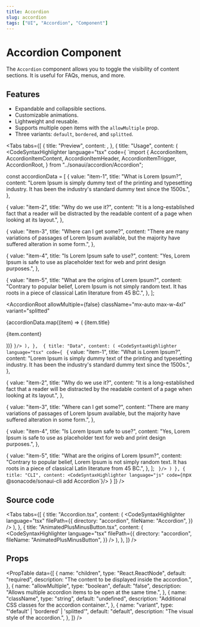 ```yaml
---
title: Accordion
slug: accordion
tags: ["UI", "Accordion", "Component"]
---
```


# Accordion Component

The `Accordion` component allows you to toggle the visibility of content sections. It is useful for FAQs, menus, and more.

## Features

- Expandable and collapsible sections.
- Customizable animations.
- Lightweight and reusable.
- Supports multiple open items with the `allowMultiple` prop.
- Three variants: `default`, `bordered`, and `splitted`.

<Divider />

<Tabs
  tabs={[
    {
      title: "Preview",
      content: <ComponentPreview componentPath="Accordion_ex.tsx" />,
    },
    {
      title: "Usage",
      content: (
<CodeSyntaxHighlighter
  language="tsx"
  code={
`import {
  AccordionItem,
  AccordionItemContent,
  AccordionItemHeader,
  AccordionItemTrigger,
  AccordionRoot,
} from "../sonaui/accordion/Accordion";

const accordionData = [
{
value: "item-1",
title: "What is Lorem Ipsum?",
content:
"Lorem Ipsum is simply dummy text of the printing and typesetting industry. It has been the industry's standard dummy text since the 1500s.",
},

{
value: "item-2",
title: "Why do we use it?",
content:
"It is a long-established fact that a reader will be distracted by the readable content of a page when looking at its layout.",
},

{
value: "item-3",
title: "Where can I get some?",
content:
"There are many variations of passages of Lorem Ipsum available, but the majority have suffered alteration in some form.",
},

{
value: "item-4",
title: "Is Lorem Ipsum safe to use?",
content:
"Yes, Lorem Ipsum is safe to use as placeholder text for web and print design purposes.",
},

{
value: "item-5",
title: "What are the origins of Lorem Ipsum?",
content:
"Contrary to popular belief, Lorem Ipsum is not simply random text. It has roots in a piece of classical Latin literature from 45 BC.",
},
];

<AccordionRoot
  allowMultiple={false}
  className="mx-auto max-w-4xl"
  variant="splitted"
>
  {accordionData.map((item) => (
    <AccordionItem key={item.value}>
      <AccordionItemTrigger value={item.value}>
        <AccordionItemHeader value={item.value}>
          <span className="flex-1">{item.title}</span>
        </AccordionItemHeader>
      </AccordionItemTrigger>
      <AccordionItemContent value={item.value}>
        <p className="">{item.content}</p>
      </AccordionItemContent>
    </AccordionItem>
  ))}
</AccordionRoot>
`}/> ), }, 
{
  title: "Data",
  content: (
    <CodeSyntaxHighlighter language="tsx" code={
      `
  {
    value: "item-1",
    title: "What is Lorem Ipsum?",
    content:
      "Lorem Ipsum is simply dummy text of the printing and typesetting industry. It has been the industry's standard dummy text since the 1500s.",
  },

{
value: "item-2",
title: "Why do we use it?",
content:
"It is a long-established fact that a reader will be distracted by the readable content of a page when looking at its layout.",
},

{
value: "item-3",
title: "Where can I get some?",
content:
"There are many variations of passages of Lorem Ipsum available, but the majority have suffered alteration in some form.",
},

{
value: "item-4",
title: "Is Lorem Ipsum safe to use?",
content:
"Yes, Lorem Ipsum is safe to use as placeholder text for web and print design purposes.",
},

{
value: "item-5",
title: "What are the origins of Lorem Ipsum?",
content:
"Contrary to popular belief, Lorem Ipsum is not simply random text. It has roots in a piece of classical Latin literature from 45 BC.",
},
];
`
}/>
)
},
{
  title: "CLI",
  content: <CodeSyntaxHighlighter language="js" code={`npx @sonacode/sonaui-cli add Accordion`}/>
}
]} />

## Source code

<Tabs
  tabs={[
    {
      title: "Accordion.tsx",
      content: (
        <CodeSyntaxHighlighter
          language="tsx"
          filePath={{
            directory: "accordion",
            fileName: "Accordion",
          }}
        />
      ),
    },
    {
      title: "AnimatedPlusMinusButton.tsx",
      content: (
        <CodeSyntaxHighlighter
          language="tsx"
          filePath={{
            directory: "accordion",
            fileName: "AnimatedPlusMinusButton",
          }}
        />
      ),
    },
  ]}
/>

## Props

<PropTable
  data={[
    {
      name: "children",
      type: "React.ReactNode",
      default: "required",
      description: "The content to be displayed inside the accordion.",
    },
    {
      name: "allowMultiple",
      type: "boolean",
      default: "false",
      description:
        "Allows multiple accordion items to be open at the same time.",
    },
    {
      name: "className",
      type: "string",
      default: "undefined",
      description: "Additional CSS classes for the accordion container.",
    },
    {
      name: "variant",
      type: "'default' | 'bordered' | 'splitted'",
      default: "default",
      description: "The visual style of the accordion.",
    },
  ]}
/>
